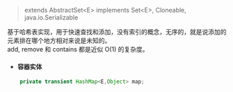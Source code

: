 > extends AbstractSet\<E> implements Set\<E>, Cloneable, java.io.Serializable

基于哈希表实现，用于快速查找和添加，没有索引的概念，无序的，就是说添加的元素排在哪个地方相对来说是未知的。  
add, remove 和 contains 都是近似 O(1) 的复杂度。

* #### 容器实体

```java
    private transient HashMap<E,Object> map;
```